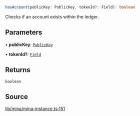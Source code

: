 ```ts
hasAccount(publicKey: PublicKey, tokenId?: Field): boolean
```

Checks if an account exists within the ledger.

## Parameters

• **publicKey**: [`PublicKey`](../../../classes/PublicKey.mdx)

• **tokenId?**: [`Field`](../../../classes/Field.mdx)

## Returns

`boolean`

## Source

[lib/mina/mina-instance.ts:151](https://github.com/o1-labs/o1js/blob/main/src/lib/mina/mina-instance.ts#L151)
